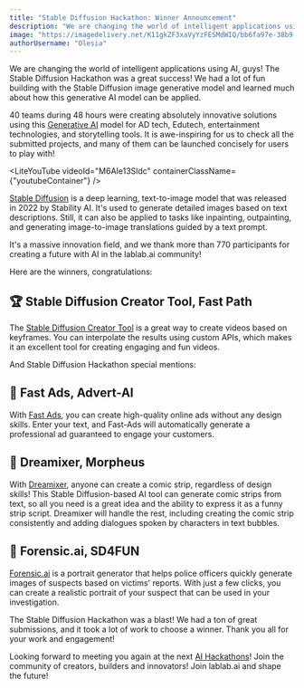 ```yaml
---
title: "Stable Diffusion Hackathon: Winner Announcement"
description: "We are changing the world of intelligent applications using AI! The Stable Diffusion Hackathon was a great success! We had a lot of fun building with the Stable Diffusion model and learned much about how this generative AI model can be applied."
image: "https://imagedelivery.net/K11gkZF3xaVyYzFESMdWIQ/bb6fa97e-38b9-4bde-dee6-b46643b6d300/full"
authorUsername: "Olesia"
---
```

We are changing the world of intelligent applications using AI, guys! The Stable Diffusion Hackathon was a great success! We had a lot of fun building with the Stable Diffusion image generative model and learned much about how this generative AI model can be applied.

40 teams during 48 hours were creating absolutely innovative solutions using this [Generative AI](https://lablab.ai/blog/generative-ai-ai-transformers) model for AD tech, Edutech, entertainment technologies, and storytelling tools. It is awe-inspiring for us to check all the submitted projects, and many of them can be launched concisely for users to play with! 

<LiteYouTube videoId="M6AIe13Sldc" containerClassName={"youtubeContainer"} />

[Stable Diffusion](https://lablab.ai/tech/stability-ai/stable-diffusion) is a deep learning, text-to-image model that was released in 2022 by Stability AI. It's used to generate detailed images based on text descriptions. Still, it can also be applied to tasks like inpainting, outpainting, and generating image-to-image translations guided by a text prompt.

It's a massive innovation field, and we thank more than 770 participants for creating a future with AI in the lablab.ai community!
 
Here are the winners, congratulations:

## 🏆 Stable Diffusion Creator Tool, Fast Path

The [Stable Diffusion Creator Tool](https://lablab.ai/event/stable-diffusion-hackathon/Fast%20Path/Stable%20Diffusion%20Creator%20Tool) is a great way to create videos based on keyframes. You can interpolate the results using custom APIs, which makes it an excellent tool for creating engaging and fun videos. 

And Stable Diffusion Hackathon special mentions:

## 🏅 Fast Ads, Advert-AI

With [Fast Ads](https://lablab.ai/event/stable-diffusion-hackathon/Advert-AI/Fast%20Ads), you can create high-quality online ads without any design skills. Enter your text, and Fast-Ads will automatically generate a professional ad guaranteed to engage your customers.

## 🏅 Dreamixer, Morpheus

With [Dreamixer](https://lablab.ai/event/stable-diffusion-hackathon/Morpheus/Dreamixer), anyone can create a comic strip, regardless of design skills! This Stable Diffusion-based AI tool can generate comic strips from text, so all you need is a great idea and the ability to express it as a funny strip script. Dreamixer will handle the rest, including creating the comic strip consistently and adding dialogues spoken by characters in text bubbles.
 
## 🏅 Forensic.ai, SD4FUN

[Forensic.ai](https://lablab.ai/event/stable-diffusion-hackathon/SD4FUN/forensic%20ai) is a portrait generator that helps police officers quickly generate images of suspects based on victims' reports. With just a few clicks, you can create a realistic portrait of your suspect that can be used in your investigation.

The Stable Diffusion Hackathon was a blast! We had a ton of great submissions, and it took a lot of work to choose a winner. Thank you all for your work and engagement!

Looking forward to meeting you again at the next [AI Hackathons](https://lablab.ai/event)! Join the community of creators, builders and innovators! Join lablab.ai and shape the future!
